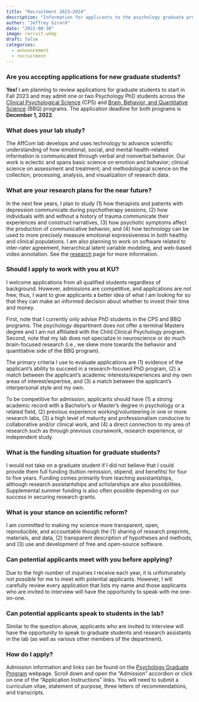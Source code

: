```yaml
---
title: "Recruitment 2023–2024"
description: "Information for applicants to the psychology graduate program to start in Fall 2023"
author: "Jeffrey Girard"
date: "2022-08-30"
image: recruit.webp
draft: false
categories:
  - announcement
  - recruitment
---
```


### Are you accepting applications for new graduate students?

**Yes!** I am planning to review applications for graduate students to start in Fall 2023 and may admit one or two Psychology PhD students across the [Clinical Psychological Science](https://psychology.ku.edu/clinical-psychology-program) (CPS) and [Brain, Behavior, and Quantitative Science](https://psychology.ku.edu/bbq) (BBQ) programs. The application deadline for both programs is **December 1, 2022**.

### What does your lab study?

The AffCom lab develops and uses technology to advance scientific understanding of how emotional, social, and mental health-related information is communicated through verbal and nonverbal behavior. Our work is eclectic and spans basic science on emotion and behavior; clinical science on assessment and treatment; and methodological science on the collection, processing, analysis, and visualization of research data.

### What are your research plans for the near future?

In the next few years, I plan to study (1) how therapists and patients with depression communicate during psychotherapy sessions, (2) how individuals with and without a history of trauma communicate their experiences and construct narratives, (3) how psychotic symptoms affect the production of communicative behavior, and (4) how technology can be used to more precisely measure emotional expressiveness in both healthy and clinical populations. I am also planning to work on software related to inter-rater agreement, hierarchical latent variable modeling, and web-based video annotation. See the [research](../../research.qmd) page for more information.

### Should I apply to work with you at KU?

I welcome applications from all qualified students regardless of background. However, admissions are competitive, and applications are not free; thus, I want to give applicants a better idea of what I am looking for so that they can make an informed decision about whether to invest their time and money.

First, note that I currently only advise PhD students in the CPS and BBQ programs. The psychology department does not offer a terminal Masters degree and I am not affiliated with the Child Clinical Psychology program. Second, note that my lab does not specialize in neuroscience or do much brain-focused research (i.e., we skew more towards the behavior and quantitative side of the BBQ program).

The primary criteria I use to evaluate applications are (1) evidence of the applicant’s ability to succeed in a research-focused PhD program, (2) a match between the applicant’s academic interests/experiences and my own areas of interest/expertise, and (3) a match between the applicant’s interpersonal style and my own.

To be competitive for admission, applicants should have (1) a strong academic record with a Bachelor's or Master's degree in psychology or a related field, (2) previous experience working/volunteering in one or more research labs, (3) a high level of maturity and professionalism conducive to collaborative and/or clinical work, and (4) a direct connection to my area of research such as through previous coursework, research experience, or independent study.

### What is the funding situation for graduate students?

I would not take on a graduate student if I did not believe that I could provide them full funding (tuition remission, stipend, and benefits) for four to five years. Funding comes primarily from teaching assistantships, although research assistantships and scholarships are also possibilities. Supplemental summer funding is also often possible depending on our success in securing research grants.

### What is your stance on scientific reform?

I am committed to making my science more transparent, open, reproducible, and accountable though the (1) sharing of research preprints, materials, and data, (2) transparent description of hypotheses and methods, and (3) use and development of free and open-source software.

### Can potential applicants meet with you before applying?

Due to the high number of inquiries I receive each year, it is unfortunately not possible for me to meet with potential applicants. However, I will carefully review every application that lists my name and those applicants who are invited to interview will have the opportunity to speak with me one-on-one.

### Can potential applicants speak to students in the lab?

Similar to the question above, applicants who are invited to interview will have the opportunity to speak to graduate students and research assistants in the lab (as well as various other members of the department).

### How do I apply?

Admission information and links can be found on the [Psychology Graduate Program](https://psychology.ku.edu/psychology-graduate-program) webpage. Scroll down and open the "Admission" accordion or click on one of the "Application Instructions" links. You will need to submit a curriculum vitae, statement of purpose, three letters of recommendations, and transcripts.
